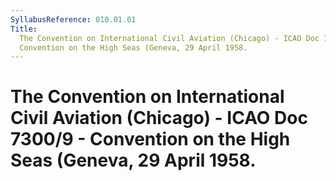 ```yaml
---
SyllabusReference: 010.01.01
Title:
  The Convention on International Civil Aviation (Chicago) - ICAO Doc 7300/9 -
  Convention on the High Seas (Geneva, 29 April 1958.
---
```


# The Convention on International Civil Aviation (Chicago) - ICAO Doc 7300/9 - Convention on the High Seas (Geneva, 29 April 1958.
